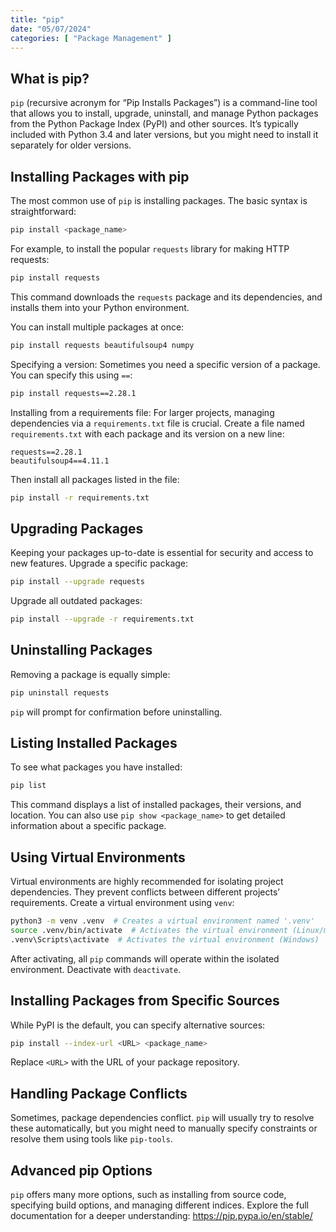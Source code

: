 ```yaml
---
title: "pip"
date: "05/07/2024"
categories: [ "Package Management" ]
---
```

## What is pip?

`pip` (recursive acronym for "Pip Installs Packages") is a command-line tool that allows you to install, upgrade, uninstall, and manage Python packages from the Python Package Index (PyPI) and other sources.  It's typically included with Python 3.4 and later versions, but you might need to install it separately for older versions.


## Installing Packages with pip

The most common use of `pip` is installing packages. The basic syntax is straightforward:

```bash
pip install <package_name>
```

For example, to install the popular `requests` library for making HTTP requests:

```bash
pip install requests
```

This command downloads the `requests` package and its dependencies, and installs them into your Python environment.

You can install multiple packages at once:

```bash
pip install requests beautifulsoup4 numpy
```

Specifying a version:  Sometimes you need a specific version of a package. You can specify this using `==`:

```bash
pip install requests==2.28.1
```

Installing from a requirements file: For larger projects, managing dependencies via a `requirements.txt` file is crucial.  Create a file named `requirements.txt` with each package and its version on a new line:

```
requests==2.28.1
beautifulsoup4==4.11.1
```

Then install all packages listed in the file:

```bash
pip install -r requirements.txt
```


## Upgrading Packages

Keeping your packages up-to-date is essential for security and access to new features.  Upgrade a specific package:

```bash
pip install --upgrade requests
```

Upgrade all outdated packages:

```bash
pip install --upgrade -r requirements.txt
```


## Uninstalling Packages

Removing a package is equally simple:

```bash
pip uninstall requests
```

`pip` will prompt for confirmation before uninstalling.


## Listing Installed Packages

To see what packages you have installed:

```bash
pip list
```

This command displays a list of installed packages, their versions, and location.  You can also use `pip show <package_name>` to get detailed information about a specific package.


## Using Virtual Environments

Virtual environments are highly recommended for isolating project dependencies.  They prevent conflicts between different projects' requirements.  Create a virtual environment using `venv`:

```bash
python3 -m venv .venv  # Creates a virtual environment named '.venv'
source .venv/bin/activate  # Activates the virtual environment (Linux/macOS)
.venv\Scripts\activate  # Activates the virtual environment (Windows)
```

After activating, all `pip` commands will operate within the isolated environment.  Deactivate with `deactivate`.


##  Installing Packages from Specific Sources

While PyPI is the default, you can specify alternative sources:

```bash
pip install --index-url <URL> <package_name>
```

Replace `<URL>` with the URL of your package repository.


## Handling Package Conflicts

Sometimes, package dependencies conflict.  `pip` will usually try to resolve these automatically, but you might need to manually specify constraints or resolve them using tools like `pip-tools`.


##  Advanced pip Options

`pip` offers many more options, such as installing from source code, specifying build options, and managing different indices. Explore the full documentation for a deeper understanding: [https://pip.pypa.io/en/stable/](https://pip.pypa.io/en/stable/)

